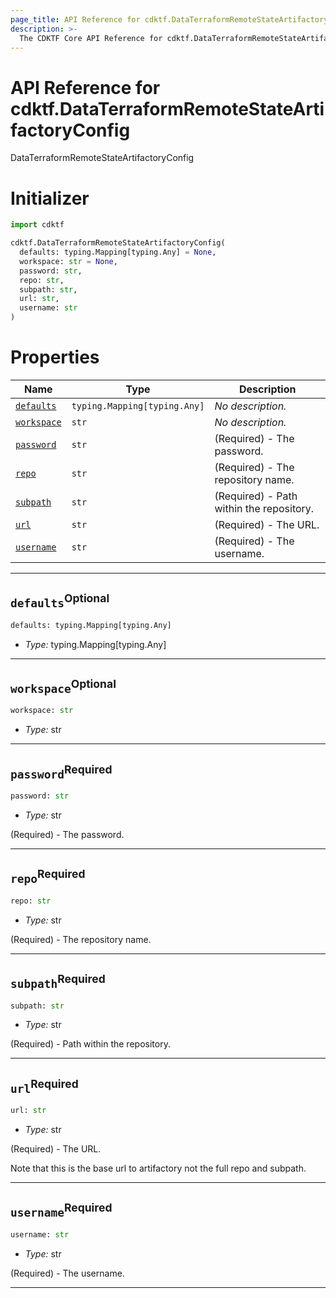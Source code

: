 ```yaml
---
page_title: API Reference for cdktf.DataTerraformRemoteStateArtifactoryConfig
description: >-
  The CDKTF Core API Reference for cdktf.DataTerraformRemoteStateArtifactoryConfig.
---
```


<!-- This file is generated through yarn generate-docs -->

# API Reference for cdktf.DataTerraformRemoteStateArtifactoryConfig

   DataTerraformRemoteStateArtifactoryConfig <a name="DataTerraformRemoteStateArtifactoryConfig" id="cdktf.DataTerraformRemoteStateArtifactoryConfig"></a>
  
  # Initializer <a name="Initializer" id="cdktf.DataTerraformRemoteStateArtifactoryConfig.Initializer"></a>
  
  ```python
  import cdktf
  
  cdktf.DataTerraformRemoteStateArtifactoryConfig(
    defaults: typing.Mapping[typing.Any] = None,
    workspace: str = None,
    password: str,
    repo: str,
    subpath: str,
    url: str,
    username: str
  )
  ```
  
  # Properties <a name="Properties" id="Properties"></a>
  
  | **Name** | **Type** | **Description** |
  | --- | --- | --- |
  | <code><a href="#cdktf.DataTerraformRemoteStateArtifactoryConfig.property.defaults">defaults</a></code> | <code>typing.Mapping[typing.Any]</code> | *No description.* |
  | <code><a href="#cdktf.DataTerraformRemoteStateArtifactoryConfig.property.workspace">workspace</a></code> | <code>str</code> | *No description.* |
  | <code><a href="#cdktf.DataTerraformRemoteStateArtifactoryConfig.property.password">password</a></code> | <code>str</code> | (Required) - The password. |
  | <code><a href="#cdktf.DataTerraformRemoteStateArtifactoryConfig.property.repo">repo</a></code> | <code>str</code> | (Required) - The repository name. |
  | <code><a href="#cdktf.DataTerraformRemoteStateArtifactoryConfig.property.subpath">subpath</a></code> | <code>str</code> | (Required) - Path within the repository. |
  | <code><a href="#cdktf.DataTerraformRemoteStateArtifactoryConfig.property.url">url</a></code> | <code>str</code> | (Required) - The URL. |
  | <code><a href="#cdktf.DataTerraformRemoteStateArtifactoryConfig.property.username">username</a></code> | <code>str</code> | (Required) - The username. |
  
  ---
  
  ## `defaults`<sup>Optional</sup> <a name="defaults" id="cdktf.DataTerraformRemoteStateArtifactoryConfig.property.defaults"></a>
  
  ```python
  defaults: typing.Mapping[typing.Any]
  ```
  
  - *Type:* typing.Mapping[typing.Any]
  
  ---
  
  ## `workspace`<sup>Optional</sup> <a name="workspace" id="cdktf.DataTerraformRemoteStateArtifactoryConfig.property.workspace"></a>
  
  ```python
  workspace: str
  ```
  
  - *Type:* str
  
  ---
  
  ## `password`<sup>Required</sup> <a name="password" id="cdktf.DataTerraformRemoteStateArtifactoryConfig.property.password"></a>
  
  ```python
  password: str
  ```
  
  - *Type:* str
  
  (Required) - The password.
  
  ---
  
  ## `repo`<sup>Required</sup> <a name="repo" id="cdktf.DataTerraformRemoteStateArtifactoryConfig.property.repo"></a>
  
  ```python
  repo: str
  ```
  
  - *Type:* str
  
  (Required) - The repository name.
  
  ---
  
  ## `subpath`<sup>Required</sup> <a name="subpath" id="cdktf.DataTerraformRemoteStateArtifactoryConfig.property.subpath"></a>
  
  ```python
  subpath: str
  ```
  
  - *Type:* str
  
  (Required) - Path within the repository.
  
  ---
  
  ## `url`<sup>Required</sup> <a name="url" id="cdktf.DataTerraformRemoteStateArtifactoryConfig.property.url"></a>
  
  ```python
  url: str
  ```
  
  - *Type:* str
  
  (Required) - The URL.
  
  Note that this is the base url to artifactory not the full repo and subpath.
  
  ---
  
  ## `username`<sup>Required</sup> <a name="username" id="cdktf.DataTerraformRemoteStateArtifactoryConfig.property.username"></a>
  
  ```python
  username: str
  ```
  
  - *Type:* str
  
  (Required) - The username.
  
  ---
  
